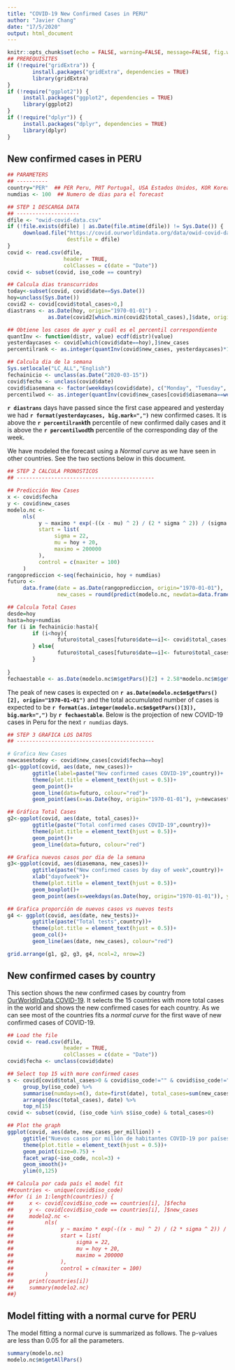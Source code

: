 ```yaml
---
title: "COVID-19 New Confirmed Cases in PERU"
author: "Javier Chang"
date: "17/5/2020"
output: html_document
---
```


```r
knitr::opts_chunk$set(echo = FALSE, warning=FALSE, message=FALSE, fig.width=12, fig.height=8)
## PREREQUISITES 
if (!require("gridExtra")) {
        install.packages("gridExtra", dependencies = TRUE)
        library(gridExtra)
}
if (!require("ggplot2")) {
     install.packages("ggplot2", dependencies = TRUE)
     library(ggplot2)
}
if (!require("dplyr")) {
     install.packages("dplyr", dependencies = TRUE)
     library(dplyr)
}
```


## New confirmed cases in PERU

```r

## PARAMETERS
## ----------
country="PER"  ## PER Peru, PRT Portugal, USA Estados Unidos, KOR Korea, CHN China
numdias <- 100  ## Numero de dias para el forecast

## STEP 1 DESCARGA DATA
## --------------------
dfile <- "owid-covid-data.csv"
if (!file.exists(dfile) | as.Date(file.mtime(dfile)) != Sys.Date()) {
     download.file("https://covid.ourworldindata.org/data/owid-covid-data.csv",
                   destfile = dfile)
}
covid <- read.csv(dfile,
                  header = TRUE,
                  colClasses = c(date = "Date"))
covid <- subset(covid, iso_code == country)

## Calcula dias transcurridos
today<-subset(covid, covid$date==Sys.Date())
hoy=unclass(Sys.Date())
covid2 <- covid[covid$total_cases>0,]
diastrans <- as.Date(hoy, origin="1970-01-01") - 
             as.Date(covid2[which.min(covid2$total_cases),]$date, origin="1970-01-01")

## Obtiene los casos de ayer y cuál es el percentil correspondiente
quantInv <- function(distr, value) ecdf(distr)(value)
yesterdaycases <- covid[which(covid$date==hoy),]$new_cases
percentilrank <- as.integer(quantInv(covid$new_cases, yesterdaycases)*100)

## Calcula dia de la semana
Sys.setlocale("LC_ALL","English")
fechainicio <- unclass(as.Date("2020-03-15"))
covid$fecha <- unclass(covid$date)
covid$diasemana <- factor(weekdays(covid$date), c("Monday", "Tuesday", "Wednesday", "Thursday", "Friday", "Saturday", "Sunday"), ordered=TRUE)
percentilwod <- as.integer(quantInv(covid$new_cases[covid$diasemana==weekdays(as.Date(hoy, origin="1970-01-01"))], yesterdaycases)*100)
```

**`r diastrans`** days have passed since the first case appeared and yesterday we had **`r format(yesterdaycases, big.mark=",")`** new confirmed cases. It is above the **`r percentilrank`th** percentile of new confirmed daily cases and it is above the **`r percentilwod`th** percentile of the corresponding day of the week.

We have modeled the forecast using a *Normal curve* as we have seen in other countries. See the two sections below in this document.

```r

## STEP 2 CALCULA PRONOSTICOS
## --------------------------------------------

## Predicción New Cases
x <- covid$fecha
y <- covid$new_cases
modelo.nc <-
     nls(
          y ~ maximo * exp(-((x - mu) ^ 2) / (2 * sigma ^ 2)) / (sigma * sqrt(2 * pi)),
          start = list(
               sigma = 22,
               mu = hoy + 20,
               maximo = 200000
          ),
          control = c(maxiter = 100)
     )
rangoprediccion <-seq(fechainicio, hoy + numdias)
futuro <-
     data.frame(date = as.Date(rangoprediccion, origin="1970-01-01"), 
                new_cases = round(predict(modelo.nc, newdata=data.frame(x=rangoprediccion))))

## Calcula Total Cases
desde=hoy
hasta=hoy+numdias
for (i in fechainicio:hasta){
        if (i<hoy){
                futuro$total_cases[futuro$date==i]<- covid$total_cases[covid$date==i]
        } else{
                futuro$total_cases[futuro$date==i]<- futuro$total_cases[futuro$date==i-1] + futuro$new_cases[futuro$date==i]
        }
     
}
fechaestable <- as.Date(modelo.nc$m$getPars()[2] + 2.58*modelo.nc$m$getPars()[1], origin="1970-01-01")
```

The peak of new cases is expected on **`r as.Date(modelo.nc$m$getPars()[2], origin="1970-01-01")`** and the total accumulated number of cases is expected to be **`r format(as.integer(modelo.nc$m$getPars()[3]), big.mark=",")`** by 
**`r fechaestable`**. Below is the projection of new COVID-19 cases in Peru for the next `r numdias` days.

```r


## STEP 3 GRAFICA LOS DATOS
## --------------------------------------------

# Grafica New Cases
newcasestoday <- covid$new_cases[covid$fecha==hoy]
g1<-ggplot(covid, aes(date, new_cases))+
        ggtitle(label=paste("New confirmed cases COVID-19",country))+
        theme(plot.title = element_text(hjust = 0.5))+
        geom_point()+
        geom_line(data=futuro, colour="red")+
        geom_point(aes(x=as.Date(hoy, origin="1970-01-01"), y=newcasestoday), colour="red", size=2)

## Gráfica Total Cases
g2<-ggplot(covid, aes(date, total_cases))+
        ggtitle(paste("Total confirmed cases COVID-19",country))+
        theme(plot.title = element_text(hjust = 0.5))+
        geom_point()+
        geom_line(data=futuro, colour="red")

## Grafica nuevos casos por dia de la semana
g3<-ggplot(covid, aes(diasemana, new_cases))+
        ggtitle(paste("New confirmed cases by day of week",country))+
        xlab("dayofweek")+
        theme(plot.title = element_text(hjust = 0.5))+
        geom_boxplot()+
        geom_point(aes(x=weekdays(as.Date(hoy, origin="1970-01-01")), y=newcasestoday), colour="red", size=2)

## Grafica proporción de nuevos casos vs nuevos tests
g4 <- ggplot(covid, aes(date, new_tests))+
        ggtitle(paste("Total tests",country))+
        theme(plot.title = element_text(hjust = 0.5))+
        geom_col()+
        geom_line(aes(date, new_cases), colour="red")

grid.arrange(g1, g2, g3, g4, ncol=2, nrow=2)
```

## New confirmed cases by country

This section shows the new confirmed cases by country from [OurWorldInData COVID-19](https://covid.ourworldindata.org/data/owid-covid-data.csv"). It selects the 15 countries with more total cases in the world and shows the new confirmed cases for each country. As we can see most of the countries fits a *normal curve* for the first wave of new confirmed cases of COVID-19.


```r

## Load the file
covid <- read.csv(dfile,
                  header = TRUE,
                  colClasses = c(date = "Date"))
covid$fecha <- unclass(covid$date)

## Select top 15 with more confirmed cases
s <- covid[covid$total_cases>0 & covid$iso_code!="" & covid$iso_code!="OWID_WRL",] %>%
     group_by(iso_code) %>%
     summarise(numdays=n(), date=first(date), total_cases=sum(new_cases)) %>%
     arrange(desc(total_cases), date) %>%
     top_n(15)
covid <- subset(covid, (iso_code %in% s$iso_code) & total_cases>0)

## Plot the graph
ggplot(covid, aes(date, new_cases_per_million)) +
     ggtitle("Nuevos casos por millón de habitantes COVID-19 por países")+
     theme(plot.title = element_text(hjust = 0.5))+
     geom_point(size=0.75) + 
     facet_wrap(~iso_code, ncol=3) +
     geom_smooth()+
     ylim(0,125)

## Calcula por cada país el model fit
##countries <- unique(covid$iso_code)
##for (i in 1:length(countries)) {
##     x <- covid[covid$iso_code == countries[i], ]$fecha
##     y <- covid[covid$iso_code == countries[i], ]$new_cases
##     modelo2.nc <-
##          nls(
##               y ~ maximo * exp(-((x - mu) ^ 2) / (2 * sigma ^ 2)) / (sigma * sqrt(2 * pi)),
##               start = list(
##                    sigma = 22,
##                    mu = hoy + 20,
##                    maximo = 200000
##               ),
##               control = c(maxiter = 100)
##          )
##     print(countries[i])
##     summary(modelo2.nc)
##}


```


## Model fitting with a **normal curve** for PERU

The model fitting a normal curve is summarized as follows. The p-values are less than 0.05 for all the parameters.

```r
summary(modelo.nc)
modelo.nc$m$getAllPars()
```

